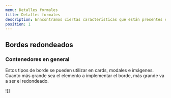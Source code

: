 ```yaml
---
menu: Detalles formales
title: Detalles formales
description: Enncontramos ciertas características que están presentes en las piezas que componen Obelisco, esto ayuda a percibirlo como sistema.
position: 1
---
```



## Bordes redondeados

<Row><Col>

### Contenedores en general
Estos tipos de borde se pueden utilizar en cards, modales e imágenes. Cuanto más grande sea el elemento a implementar el borde, más grande va a ser el redondeado.

</Col><Col>

![]

</Col></Row>
